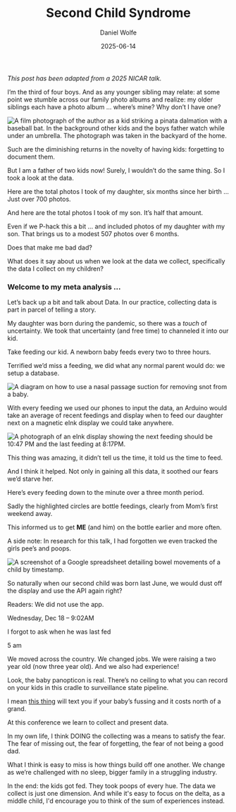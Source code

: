 ---
title: Second Child Syndrome
date: '2025-06-14'
author:
  - Daniel Wolfe
---

_This post has been adapted from a 2025 NICAR talk._

I’m the third of four boys. And as any younger sibling may relate: at some point we stumble across our family photo albums and realize: my older siblings each have a photo album … where’s mine? Why don’t I have one?

<img class="post-img"
alt="A film photograph of the author as a kid striking a pinata dalmation with a baseball bat. In the background other kids and the boys father watch while under an umbrella. The photograph was taken in the backyard of the home."
src="/posts/second-child-syndrome/pinata.jpg"
/>

Such are the diminishing returns in the novelty of having kids: forgetting to document them.

But I am a father of two kids now! Surely, I wouldn’t do the same thing. So I took a look at the data.

<Ai2html slug="second-child-syndrome" name="photo_chart" description="This line chart shows number of photos captured in the Y-Axis of my first kid over 180 days (in the X-Axis). The line shows a steady increase to 703 photos of Kid 1." assetsPathOverride="/posts/second-child-syndrome/ai2html-output" />

Here are the total photos I took of my daughter, six months since her birth … Just over 700 photos.

<Ai2html slug="second-child-syndrome" name="photo_chart_2" description="This second line chart adds an additional line here that shows the amount of photos taken of my second child over adjusted to the same time period. In this line, we see that a total of 370 photos were taken." assetsPathOverride="/posts/second-child-syndrome/ai2html-output" />

And here are the total photos I took of my son. It’s half that amount.

Even if we P-hack this a bit … and included photos of my daughter _with_ my son. That brings us to a modest 507 photos over 6 months.

<Ai2html slug="second-child-syndrome" name="photo_chart_3" description="In this final chart, I added the photos I took of my second kid where the first kid is also present. As I note in the text, this was an attempt to juice-up the numbers a bit. Even doing this, though, the total comes to 507 photos over 180 day time period." assetsPathOverride="/posts/second-child-syndrome/ai2html-output" />

Does that make me bad dad?

What does it say about us when we look at the data we collect, specifically the data I collect on my children?

### Welcome to my meta analysis ...

Let’s back up a bit and talk about Data. In our practice, collecting data is part in parcel of telling a story.

My daughter was born during the pandemic, so there was a _touch_ of uncertainty. We took that uncertainty (and free time) to channeled it into our kid.

Take feeding our kid. A newborn baby feeds every two to three hours.

Terrified we’d miss a feeding, we did what any normal parent would do: we setup a database.

<img class="post-img"
alt="A diagram on how to use a nasal passage suction for removing snot from a baby."
src="/posts/second-child-syndrome/feeding_diagram.jpg"
/>


With every feeding we used our phones to input the data, an Arduino would take an average of recent feedings and display when to feed our daughter next on a magnetic eInk display we could take anywhere.

<img class="post-img"
alt="A photograph of an eInk display showing the next feeding should be 10:47 PM and the last feeding at 8:17PM."
src="/posts/second-child-syndrome/feeding_clock.jpg"
/>

This thing was amazing, it didn’t tell us the time, it told us the time to feed.

And I think it helped. Not only in gaining all this data, it soothed our fears we’d starve her.

<Ai2html slug="second-child-syndrome" name="feeding_scatter" description="This scatterplot shows in the Y-Axis time in a 24-hour day. Over 90 days, the data set are breast versus bottle feedings. This is representative of how much data was collected over the feeding of our kid. It's demonstrative of the abundance of data." assetsPathOverride="/posts/second-child-syndrome/ai2html-output" />

Here’s every feeding down to the minute over a three month period.

Sadly the highlighted circles are bottle feedings, clearly from Mom’s first weekend away.

This informed us to get **ME** (and him) on the bottle earlier and more often.

A side note: In research for this talk, I had forgotten we even tracked the girls pee’s and poops.

<img class="post-img"
alt="A screenshot of a Google spreadsheet detailing bowel movements of a child by timestamp."
src="/posts/second-child-syndrome/poo_spreadsheet.png"
/>


So naturally when our second child was born last June, we would dust off the display and use the API again right?

Readers: We did not use the app.

<p class="timestamp">Wednesday, Dec 18 – 9:02AM</p>
<p class="chat message-from">I forgot to ask when he was last fed</p>
<p class="chat message-to">5 am<p>

We moved across the country. We changed jobs. We were raising a two year old (now three year old). And we also had experience!

Look, the baby panopticon is real. There’s no ceiling to what you can record on your kids in this cradle to surveillance state pipeline.

I mean <a href="https://www.happiestbaby.com/products/snoo-smart-bassinet" target="_blank">this thing</a> will text you if your baby’s fussing and it costs north of a grand.

At this conference we learn to collect and present data.

In my own life, I think DOING the collecting was a means to satisfy the fear. The fear of missing out, the fear of forgetting, the fear of not being a good dad.

What I think is easy to miss is how things build off one another. We change as we’re challenged with no sleep, bigger family in a struggling industry.

In the end: the kids got fed. They took poops of every hue. The data we collect is just one dimension. And while it's easy to focus on the delta, as a middle child, I'd encourage you to think of the sum of experiences instead.
